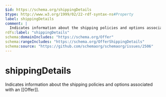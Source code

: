 ```yaml
---
$id: https://schema.org/shippingDetails
$type: http://www.w3.org/1999/02/22-rdf-syntax-ns#Property
label: shippingDetails
comment: |
  Indicates information about the shipping policies and options associated with an [[Offer]].
rdfs:label: "shippingDetails"
schema:domainIncludes: "https://schema.org/Offer"
schema:rangeIncludes: "https://schema.org/OfferShippingDetails"
schema:source: "https://github.com/schemaorg/schemaorg/issues/2506"
---
```


# shippingDetails

Indicates information about the shipping policies and options associated with an [[Offer]].

